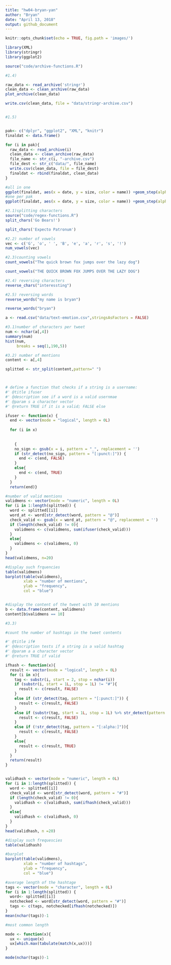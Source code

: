 ```yaml
---
title: "hw04-bryan-yan"
author: "Bryan"
date: "April 13, 2018"
output: github_document
---
```


```r
knitr::opts_chunk$set(echo = TRUE, fig.path = 'images/')
```


```r
library(XML)
library(stringr)
library(ggplot2)
```


```r
source("code/archive-functions.R")

#1.4)

raw_data <- read_archive('stringr')
clean_data <- clean_archive(raw_data)
plot_archive(clean_data)

write.csv(clean_data, file = "data/stringr-archive.csv")


#1.5)


pak<- c("dplyr", "ggplot2", "XML", "knitr")
finaldat <- data.frame()

for (i in pak){
  raw_data <- read_archive(i)
  clean_data <- clean_archive(raw_data)
  file_name <- str_c(i, "-archive.csv")
  file_dest <- str_c("data/", file_name)
  write.csv(clean_data, file = file_dest)
  finaldat <- rbind(finaldat, clean_data)
}

#all in one
ggplot(finaldat, aes(x = date, y = size, color = name)) +geom_step(alpha = 1, size = 1)+labs(x = "date", y = "size (kb)")
#one per pak
ggplot(finaldat, aes(x = date, y = size, color = name)) +geom_step(alpha = 1, size = 1)+labs(x = "date", y = "size (kb)")+facet_wrap(~name, scales = "free")


```








```r
#2.1)splitting characters
source("code/regex-functions.R")
split_chars('Go Bears!')

split_chars('Expecto Patronum')

#2.2) number of vowels
vec <- c('G', 'o', ' ', 'B', 'e', 'a', 'r', 's', '!') 
num_vowels(vec)

#2.3)counting vowels
count_vowels("The quick brown fox jumps over the lazy dog")

count_vowels("THE QUICK BROWN FOX JUMPS OVER THE LAZY DOG")

#2.4) reversing characters
reverse_chars("interessting")

#2.5) reversing words
reverse_words("my name is bryan")

reverse_words("bryan")


```




```r
a <- read.csv("data/text-emotion.csv",stringsAsFactors = FALSE)

#3.1)number of characters per tweet
num <- nchar(a[,4])
summary(num)
hist(num, 
     breaks = seq(1,190,5))

#3.2) number of mentions
content <- a[,4]

splitted <- str_split(content,pattern=" ")



# define a function that checks if a string is a username:
#' @title ifuser
#' @description see if a word is a valid usernmae
#' @param s a character vector
#' @return TRUE if it is a valid; FALSE else

ifuser <- function(x) {
  end <- vector(mode = "logical", length = 0L)
  
  for (i in x)
    
    
    {
    no_sign <- gsub(x = i, pattern = "_", replacement = '')
    if (str_detect(no_sign, pattern = "[:punct:]")) {
      end <- c(end, FALSE)
    }
    else{
      end <- c(end, TRUE)
    }
  }
  return(end)}

#number of valid mentions
validmens <- vector(mode = "numeric", length = 0L)
for (i in 1:length(splitted)) {
  word <- splitted[[i]]
  word_at <- word[str_detect(word, pattern = "@")]
  check_valid <- gsub(x = word_at, pattern = "@", replacement = '')
  if (length(check_valid) != 0){
    validmens <- c(validmens, sum(ifuser(check_valid)))
  }
  else{
    validmens <- c(validmens, 0)
  }
}
head(validmens, n=20)

#display such frquencies
table(validmens)
barplot(table(validmens), 
        xlab = "number of mentions",
        ylab = "frequency",
        col = "blue")


#display the content of the tweet with 10 mentions
b <- data.frame(content, validmens)
content[b$validmens == 10]


```

```r
#3.3)

#count the number of hashtags in the tweet contents

#' @title if#
#' @description tests if a string is a valid hashtag
#' @param a a character vector
#' @return TRUE if valid 

ifhash <- function(x){
  result <- vector(mode = "logical", length = 0L)
  for (i in x){
    tag <- substr(i, start = 2, stop = nchar(i))
    if (substr(i, start = 1L, stop = 1L) != "#"){
      result <- c(result, FALSE)
    }
    else if (str_detect(tag, pattern = "[:punct:]")) {
      result <- c(result, FALSE)
    }
    else if (substr(tag, start = 1L, stop = 1L) %>% str_detect(pattern = "[:digit:]")) {
      result <- c(result, FALSE)
    }
    else if (!str_detect(tag, pattern = "[:alpha:]")){
      result <- c(result, FALSE)
    }
    else{
      result <- c(result, TRUE)
    }
  }
  return(result)
}


validhash <- vector(mode = "numeric", length = 0L)
for (i in 1:length(splitted)) {
  word <- splitted[[i]]
  check_valid <- word[str_detect(word, pattern = "#")]
  if (length(check_valid) != 0){
    validhash <- c(validhash, sum(ifhash(check_valid)))
  }
  else{
    validhash <- c(validhash, 0)
  }
}
head(validhash, n =20)

#display such frequescies
table(validhash)

#barplot
barplot(table(validmens), 
        xlab = "number of hashtags",
        ylab = "frequency",
        col = "blue")

#average length of the hashtage
tags <- vector(mode = "character", length = 0L)
for (i in 1:length(splitted)) {
  word<- splitted[[i]]
  notchecked <- word[str_detect(word, pattern = "#")]
  tags <- c(tags, notchecked[ifhash(notchecked)])
}
mean(nchar(tags))-1

#most common length

mode <- function(x){
  ux <- unique(x)
  ux[which.max(tabulate(match(x,ux)))]
}

mode(nchar(tags))-1


```







